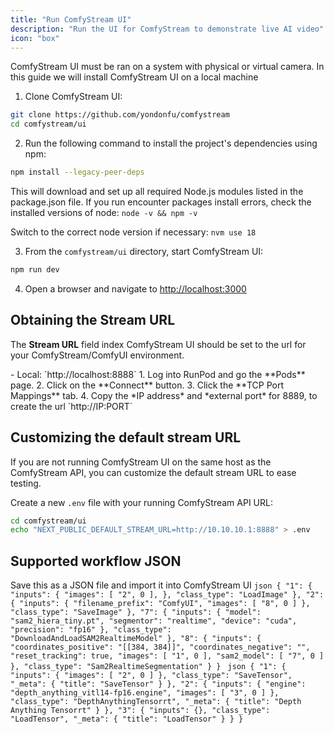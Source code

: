 ```yaml
---
title: "Run ComfyStream UI"
description: "Run the UI for ComfyStream to demonstrate live AI video"
icon: "box"
---
```


ComfyStream UI must be ran on a system with physical or virtual camera. In this guide we will install ComfyStream UI on a local machine

1. Clone ComfyStream UI:
```bash
git clone https://github.com/yondonfu/comfystream
cd comfystream/ui
```
2.  Run the following command to install the project's dependencies using npm:
```bash
npm install --legacy-peer-deps
```
This will download and set up all required Node.js modules listed in the package.json file.
<Note>
If you run encounter packages install errors, check the installed versions of node:
`node -v && npm -v`

Switch to the correct node version if necessary: 
`nvm use 18`
</Note>

3. From the `comfystream/ui` directory, start ComfyStream UI:
```bash
npm run dev
```
4. Open a browser and navigate to [http://localhost:3000](http://localhost:3000)

## Obtaining the Stream URL

The **Stream URL** field index ComfyStream UI should be set to the url for your ComfyStream/ComfyUI environment.

<Tabs>
    <Tab title="Local">
        - Local: `http://localhost:8888`
    </Tab>
    <Tab title="RunPod">
        1. Log into RunPod and go the **Pods** page.
        2. Click on the **Connect** button.
        3. Click the **TCP Port Mappings** tab.
        4. Copy the *IP address* and *external port* for 8889, to create the url `http://IP:PORT`
    </Tab>
</Tabs>

## Customizing the default stream URL
If you are not running ComfyStream UI on the same host as the ComfyStream API, you can customize the default stream URL to ease testing.

Create a new `.env` file with your running ComfyStream API URL:

```bash
cd comfystream/ui
echo "NEXT_PUBLIC_DEFAULT_STREAM_URL=http://10.10.10.1:8888" > .env
```

## Supported workflow JSON

Save this as a JSON file and import it into ComfyStream UI
<Tabs>
    <Tab title="Segment Anything 2">
        ```json
        {
            "1": {
                "inputs": {
                "images": [
                    "2",
                    0
                ],
                },
                "class_type": "LoadImage"
            },
            "2": {
                "inputs": {
                "filename_prefix": "ComfyUI",
                "images": [
                    "8",
                    0
                ]
                },
                "class_type": "SaveImage"
            },
            "7": {
                "inputs": {
                "model": "sam2_hiera_tiny.pt",
                "segmentor": "realtime",
                "device": "cuda",
                "precision": "fp16"
                },
                "class_type": "DownloadAndLoadSAM2RealtimeModel"
            },
            "8": {
                "inputs": {
                "coordinates_positive": "[[384, 384]]",
                "coordinates_negative": "",
                "reset_tracking": true,
                "images": [
                    "1",
                    0
                ],
                "sam2_model": [
                    "7",
                    0
                ]
                },
                "class_type": "Sam2RealtimeSegmentation"
            }
        }
        ```
    </Tab>
    <Tab title="Depth Anything 2">
        ```json
        {
            "1": {
                "inputs": {
                "images": [
                    "2",
                    0
                ]
                },
                "class_type": "SaveTensor",
                "_meta": {
                "title": "SaveTensor"
                }
            },
            "2": {
                "inputs": {
                "engine": "depth_anything_vitl14-fp16.engine",
                "images": [
                    "3",
                    0
                ]
                },
                "class_type": "DepthAnythingTensorrt",
                "_meta": {
                "title": "Depth Anything Tensorrt"
                }
            },
            "3": {
                "inputs": {},
                "class_type": "LoadTensor",
                "_meta": {
                "title": "LoadTensor"
                }
            }
        }
        ```
    </Tab>
</Tabs>